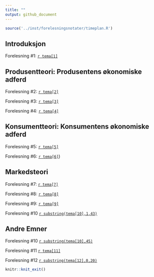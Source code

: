 ```yaml
---
title: ""
output: github_document
---
```



```r
source('../inst/forelesningsnotater/timeplan.R')

```

## Introduksjon

Forelesning #1: [`r tema[1]`](https://github.com/joernih/SFB10816Mikrooekonomi/blob/main/inst/forelesningsnotater/pdfs/1-3_introduksjon.pdf)

## Produsentteori: Produsentens økonomiske adferd

Forelesning #2: [`r tema[2]`](https://github.com/joernih/SFB10816Mikrooekonomi/blob/main/inst/forelesningsnotater/pdfs/4_produsent_teknologi.pdf)

Forelesning #3: [`r tema[3]`](https://github.com/joernih/sfb10816mikrooekonomi/blob/main/inst/forelesningsnotater/pdfs/5_produsent_innt_kostn.pdf)

Forelesning #4: [`r tema[4]`](https://github.com/joernih/sfb10816mikrooekonomi/blob/main/inst/forelesningsnotater/pdfs/6_produsent_prodm_arbm.pdf)

## Konsumentteori: Konsumentens økonomiske adferd

Forelesning #5: [`r tema[5]`](https://github.com/joernih/SFB10816Mikrooekonomi/blob/main/inst/forelesningsnotater/pdfs/7_konsumentens_tilpasning.pdf)

Forelesning #6: [`r tema[6]`](https://github.com/joernih/SFB10816Mikrooekonomi/blob/main/inst/forelesningsnotater/pdfs/8_gode_og_arbeidsmarked.pdf))

## Markedsteori

Forelesning #7: [`r tema[7]`](https://github.com/joernih/sfb10816mikrooekonomi/blob/main/inst/forelesningsnotater/pdfs/9_markedsteori_fk.pdf)

Forelesning #8: [`r tema[8]`](https://github.com/joernih/sfb10816mikrooekonomi/blob/main/inst/forelesningsnotater/pdfs/10_markedsteori_mp.pdf)

Forelesning #9: [`r tema[9]`](https://github.com/joernih/SFB10816Mikrooekonomi/blob/main/inst/forelesningsnotater/pdfs/11_markedsteori_uk.pdf)

Forelesning #10  [`r substring(tema[10],1,43)`](https://github.com/joernih/SFB10816Mikrooekonomi/blob/main/inst/forelesningsnotater/pdfs/12_prisdiskriminering.pdf)

## Andre Emner

Forelesning #10 [`r substring(tema[10],45)`](https://github.com/joernih/SFB10816Mikrooekonomi/blob/main/inst/forelesningsnotater/pdfs/14_18_andre_emner.pdf)

Forelesning #11  [`r tema[11]`](https://github.com/joernih/SFB10816Mikrooekonomi/blob/main/inst/forelesningsnotater/pdfs/13_effektivitet_markedssvikt.pdf)

Forelesning #12 [`r substring(tema[12],0,20)`](https://github.com/joernih/SFB10816Mikrooekonomi/blob/main/inst/forelesningsnotater/pdfs/15_tilpasning_tid.pdf)

```r
knitr::knit_exit()
```



